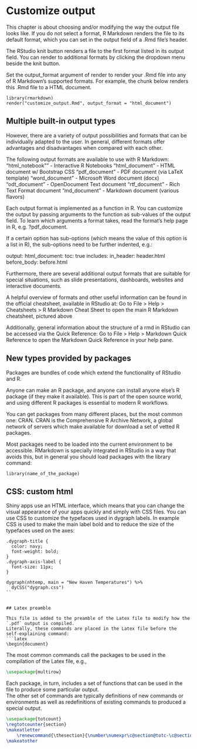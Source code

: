 # Customize output {#custom-ouptut}

This chapter is about choosing and/or modifying the way the output file looks like.
If you do not select a format, R Markdown renders the file to its default format, which you can set in the output field of a .Rmd file’s header.

The RStudio knit button renders a file to the first format listed in its output field. You can render to additional formats by clicking the dropdown menu beside the knit button.

Set the output_format argument of render to render your .Rmd file into any of R Markdown’s supported formats. For example, the chunk below renders this .Rmd file to a HTML document.

```
library(rmarkdown)
render("customize_output.Rmd", output_format = "html_document")
```


## Multiple built-in output types

However, there are a variety of output possibilities and formats that can be individually adapted to the user. In general, different formats offer advantages and disadvantages when compared with each other.

The following output formats are available to use with R Markdown:
"html_notebook"" - Interactive R Notebooks
"html_document" - HTML document w/ Bootstrap CSS
"pdf_document" - PDF document (via LaTeX template)
"word_document" - Microsoft Word document (docx)
"odt_document" - OpenDocument Text document
"rtf_document" - Rich Text Format document
"md_document" - Markdown document (various flavors)

Each output format is implemented as a function in R. You can customize the output by passing arguments to the function as sub-values of the output field. To learn which arguments a format takes, read the format’s help page in R, e.g. ?pdf_document.

If a certain option has sub-options (which means the value of this option is a list in R), the sub-options need to be further indented, e.g.:

output:
  html_document:
    toc: true
    includes:
      in_header: header.html
      before_body: before.html
      

Furthermore, there are several additional output formats that are suitable for special situations, such as slide presentations, dashboards, websites and interactive documents.

A helpful overview of formats and other useful information can be found in the official cheatsheet, available in RStudio at:
Go to File > Help > Cheatsheets > R Markdown Cheat Sheet to open the main R Markdown cheatsheet, pictured above

Additionally, general information about the structure of a rmd in RStudio can be accessed via the Quick Reference:
Go to File > Help > Markdown Quick Reference to open the Markdown Quick Reference in your help pane.


## New types provided by packages

Packages are bundles of code which extend the functionality of RStudio and R.

Anyone can make an R package, and anyone can install anyone else’s R package (if they make it available). This is part of the open source world, and using different R packages is essential to modern R workflows.

You can get packages from many different places, but the most common one: CRAN. CRAN is the Comprehensive R Archive Network, a global network of servers which make available for download a set of vetted R packages.

Most packages need to be loaded into the current environment to be accessible. RMarkdown is specially integrated in RStudio in a way that avoids this, but in general you should load packages with the library command:

```
library(name_of_the_package)

```

## CSS: custom html

Shiny apps use an HTML interface, which means that you can change the visual appearance of your apps quickly and simply with CSS files.
You can use CSS to customize the typefaces used in dygraph labels. In example CSS is used to make the main label bold and to reduce the size of the typefaces used on the axes:

```
.dygraph-title {
  color: navy;
  font-weight: bold;
}
.dygraph-axis-label {
  font-size: 11px;
}

dygraph(nhtemp, main = "New Haven Temperatures") %>%
  dyCSS("dygraph.css")
``  


## Latex preamble

This file is added to the preamble of the Latex file to modify how the `.pdf` output is compiled.   
Literally, these commands are placed in the Latex file before the self-explaining command: 
```latex
\begin{document}
```  
The most common commands call the packages to be used in the compilation of the Latex file, e.g.,
```latex
\usepackage{multirow}
```
Each package, in turn, includes a set of functions that can be used in the file to produce some particular output.  
The other set of commands are typically definitions of new commands or environments as well as redefinitions of existing commands to produced a special output.  

```latex
\usepackage{totcount}
\regtotcounter{section}
\makeatletter
    \renewcommand{\thesection}{\number\numexpr\c@section@totc-\c@section+1\relax}
\makeatother
```
